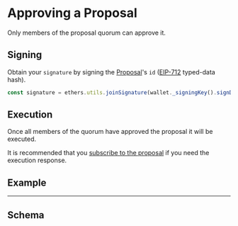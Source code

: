 
# Approving a Proposal

Only members of the proposal quorum can approve it.

## Signing

Obtain your `signature` by signing the [Proposal](../schema/objects/proposal)'s `id` ([EIP-712](https://eips.ethereum.org/EIPS/eip-712) typed-data hash).

```typescript title="Ethers"
const signature = ethers.utils.joinSignature(wallet._signingKey().signDigest(proposal.id));
```

## Execution

Once all members of the quorum have approved the proposal it will be executed.

It is recommended that you [subscribe to the proposal](./subscribe) if you need the execution response.

## Example

<ApproveExample />

---

## Schema

<Schema />
